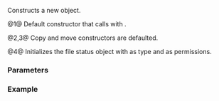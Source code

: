 {{cpp/filesystem/file_status/title|file_status}}
{{cpp/filesystem/file_status/navbar}}
{{dcl begin}}
{{dcl|since=c++17|num=1|1=
file_status() noexcept : file_status(std::filesystem::file_type::none) {}
}}
{{dcl|since=c++17|num=2|1=
file_status( const file_status&amp; ) noexcept = default;
}}
{{dcl|since=c++17|num=3|1=
file_status( file_status&amp;&amp; ) noexcept = default;
}}
{{dcl|since=c++17|num=4|1=
explicit file_status(
    std::filesystem::file_type type,
    std::filesystem::perms permissions = std::filesystem::perms::unknown ) noexcept;
}}
{{dcl end}}

Constructs a new {{tt|file_status}} object.

@1@ Default constructor that calls {{v|4}} with {{lc|std::filesystem::file_type::none}}.

@2,3@ Copy and move constructors are defaulted.

@4@ Initializes the file status object with {{tt|type}} as type and {{tt|permissions}} as permissions.

===Parameters===
{{par begin}}
{{par|type|type of the file status}}
{{par|permissions|permissions of the file status}}
{{par end}}

===Example===
{{example}}

{{langlinks|es|ja|zh}}